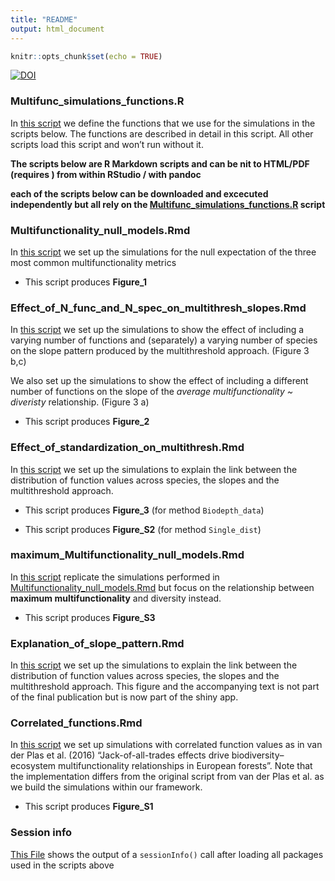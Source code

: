 ```yaml
---
title: "README"
output: html_document
---
```


```r
knitr::opts_chunk$set(echo = TRUE)
```

[![DOI](https://zenodo.org/badge/87818219.svg)](https://zenodo.org/badge/latestdoi/87818219)

### Multifunc_simulations_functions.R
In [this script](Multifunc_simulations_functions.R) we define the functions that we use for the simulations in the scripts below. The functions are described in detail in this script. All other scripts load this script and won't run without it. 

**The scripts below are R Markdown scripts and can be nit to HTML/PDF (requires \LaTeX) from within RStudio / with pandoc**

**each of the scripts below can be downloaded and excecuted independently but all rely on the [Multifunc_simulations_functions.R](Multifunc_simulations_functions.R) script**

### Multifunctionality_null_models.Rmd
In [this script](Multifunctionality_null_models.Rmd)  we set up the simulations for the null expectation of the three most common multifunctionality metrics

+ This script produces **Figure_1**

### Effect_of_N_func_and_N_spec_on_multithresh_slopes.Rmd
In [this script](Effect_of_N_func_and_N_spec_on_slopes.Rmd) we set up the simulations to show the effect of including a varying number of functions and (separately) a varying number of species on the slope pattern produced by the multithreshold approach. (Figure 3 b,c)

We also set up the simulations to show the effect of including a different number of functions on the slope of the *average multifunctionality ~ diveristy* relationship. (Figure 3 a)

+ This script produces **Figure_2**

### Effect_of_standardization_on_multithresh.Rmd
In [this script](Effect_of_standardization_on_multithresh.Rmd) we set up the simulations to explain the link between the distribution of function values across species, the slopes and the multithreshold approach. 

+ This script produces **Figure_3** (for method `Biodepth_data`)

+ This script produces **Figure_S2** (for method `Single_dist`)

### maximum_Multifunctionality_null_models.Rmd
In [this script](maximum_Multifunctionality_null_models.Rmd) replicate the simulations performed in [Multifunctionality_null_models.Rmd](Multifunctionality_null_models.Rmd) but focus on the relationship between **maximum multifunctionality** and diversity instead.

+ This script produces **Figure_S3**

### Explanation_of_slope_pattern.Rmd
In [this script](Explanation_of_slope_pattern.Rmd) we set up the simulations to explain the link between the distribution of function values across species, the slopes and the multithreshold approach. This figure and the accompanying text is not part of the final publication but is now part of the shiny app. 

### Correlated_functions.Rmd
In [this script](Correlated_functions.Rmd) we set up simulations with correlated function values as in van der Plas et al. (2016) "Jack-of-all-trades effects drive biodiversity–ecosystem multifunctionality relationships in European forests". Note that the implementation differs from the original script from van der Plas et al. as we build the simulations within our framework. 

+ This script produces **Figure_S1**

### Session info

[This File](sessionInfo.txt) shows the output of a `sessionInfo()` call after loading all packages used in the scripts above




